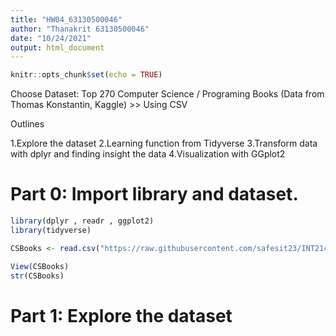 ---
title: "HW04_63130500046"
author: "Thanakrit 63130500046"
date: "10/24/2021"
output: html_document
---

```{r setup, include=FALSE}
knitr::opts_chunk$set(echo = TRUE)
```
Choose Dataset:
Top 270 Computer Science / Programing Books (Data from Thomas Konstantin, Kaggle) >> Using CSV

Outlines

1.Explore the dataset
2.Learning function from Tidyverse
3.Transform data with dplyr and finding insight the data
4.Visualization with GGplot2

# Part 0: Import library and dataset.

```R
library(dplyr , readr , ggplot2)
library(tidyverse)

CSBooks <- read.csv("https://raw.githubusercontent.com/safesit23/INT214-Statistics/main/datasets/prog_book.csv")

View(CSBooks)
str(CSBooks)
```
# Part 1: Explore the dataset

```R

```
